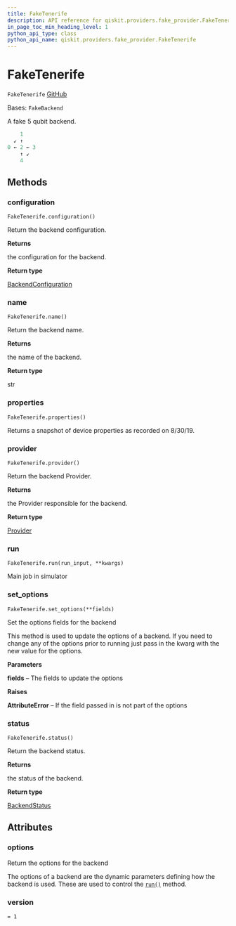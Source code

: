 ```yaml
---
title: FakeTenerife
description: API reference for qiskit.providers.fake_provider.FakeTenerife
in_page_toc_min_heading_level: 1
python_api_type: class
python_api_name: qiskit.providers.fake_provider.FakeTenerife
---
```


# FakeTenerife

<span id="qiskit.providers.fake_provider.FakeTenerife" />

`FakeTenerife` [GitHub](https://github.com/qiskit/qiskit/tree/stable/0.24/qiskit/providers/fake_provider/backends/tenerife/fake_tenerife.py "view source code")

Bases: `FakeBackend`

A fake 5 qubit backend.

```python
    1
  ↙ ↑
0 ← 2 ← 3
    ↑ ↙
    4
```

## Methods

<span id="qiskit-providers-fake-provider-faketenerife-configuration" />

### configuration

<span id="qiskit.providers.fake_provider.FakeTenerife.configuration" />

`FakeTenerife.configuration()`

Return the backend configuration.

**Returns**

the configuration for the backend.

**Return type**

[BackendConfiguration](qiskit.providers.models.BackendConfiguration "qiskit.providers.models.BackendConfiguration")

<span id="qiskit-providers-fake-provider-faketenerife-name" />

### name

<span id="qiskit.providers.fake_provider.FakeTenerife.name" />

`FakeTenerife.name()`

Return the backend name.

**Returns**

the name of the backend.

**Return type**

str

<span id="qiskit-providers-fake-provider-faketenerife-properties" />

### properties

<span id="qiskit.providers.fake_provider.FakeTenerife.properties" />

`FakeTenerife.properties()`

Returns a snapshot of device properties as recorded on 8/30/19.

<span id="qiskit-providers-fake-provider-faketenerife-provider" />

### provider

<span id="qiskit.providers.fake_provider.FakeTenerife.provider" />

`FakeTenerife.provider()`

Return the backend Provider.

**Returns**

the Provider responsible for the backend.

**Return type**

[Provider](qiskit.providers.Provider "qiskit.providers.Provider")

<span id="qiskit-providers-fake-provider-faketenerife-run" />

### run

<span id="qiskit.providers.fake_provider.FakeTenerife.run" />

`FakeTenerife.run(run_input, **kwargs)`

Main job in simulator

<span id="qiskit-providers-fake-provider-faketenerife-set-options" />

### set\_options

<span id="qiskit.providers.fake_provider.FakeTenerife.set_options" />

`FakeTenerife.set_options(**fields)`

Set the options fields for the backend

This method is used to update the options of a backend. If you need to change any of the options prior to running just pass in the kwarg with the new value for the options.

**Parameters**

**fields** – The fields to update the options

**Raises**

**AttributeError** – If the field passed in is not part of the options

<span id="qiskit-providers-fake-provider-faketenerife-status" />

### status

<span id="qiskit.providers.fake_provider.FakeTenerife.status" />

`FakeTenerife.status()`

Return the backend status.

**Returns**

the status of the backend.

**Return type**

[BackendStatus](qiskit.providers.models.BackendStatus "qiskit.providers.models.BackendStatus")

## Attributes

<span id="qiskit.providers.fake_provider.FakeTenerife.options" />

### options

Return the options for the backend

The options of a backend are the dynamic parameters defining how the backend is used. These are used to control the [`run()`](qiskit.providers.fake_provider.FakeTenerife#run "qiskit.providers.fake_provider.FakeTenerife.run") method.

<span id="qiskit.providers.fake_provider.FakeTenerife.version" />

### version

`= 1`


